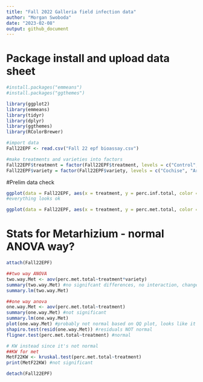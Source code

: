 ```yaml
---
title: "Fall 2022 Galleria field infection data"
author: "Morgan Swoboda"
date: "2023-02-08"
output: github_document
---
```


# Package install and upload data sheet
```r

#install.packages("emmeans")
#install.packages("ggthemes")

library(ggplot2)
library(emmeans)
library(tidyr)
library(dplyr)
library(ggthemes)
library(RColorBrewer)

#import data
Fall22EPF <- read.csv("Fall 22 epf bioassay.csv")

#make treatments and varieties into factors
Fall22EPF$treatment = factor(Fall22EPF$treatment, levels = c("Control", "10Met", "10Bb"))
Fall22EPF$variety = factor(Fall22EPF$variety, levels = c("Cochise", "Armani"))
```

#Prelim data check
```r
ggplot(data = Fall22EPF, aes(x = treatment, y = perc.inf.total, color = variety)) + geom_boxplot() + ggtitle("Total infection")
#everything looks ok

ggplot(data = Fall22EPF, aes(x = treatment, y = perc.met.total, color = variety)) + geom_boxplot() + ggtitle("Metarhizium infection")
```
# Stats for Metarhizium - normal ANOVA way?
```r
attach(Fall22EPF)

##two way ANOVA
two.way.Met <- aov(perc.met.total~treatment*variety)
summary(two.way.Met) #no signifcant differences, no interaction, change to one way model instead
summary.lm(two.way.Met)

##one way anova
one.way.Met <- aov(perc.met.total~treatment)
summary(one.way.Met) #not significant
summary.lm(one.way.Met)
plot(one.way.Met) #probably not normal based on QQ plot, looks like it's exponential?
shapiro.test(resid(one.way.Met)) #residuals NOT normal
fligner.test(perc.met.total~treatment) #normal

# KW instead since it's not normal
##KW for met
MetF22KW <- kruskal.test(perc.met.total~treatment)
print(MetF22KW) #not significant

detach(Fall22EPF)
```


